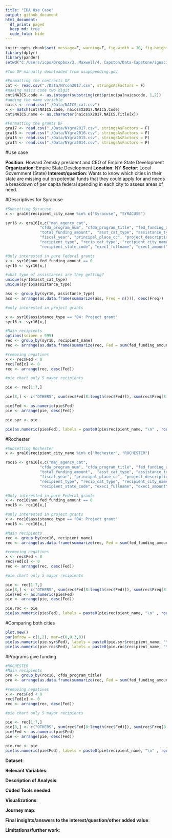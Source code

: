 ```yaml
---
title: "IDA Use Case"
output: github_document
html_document:
  df_print: paged
  keep_md: true
  code_fold: hide
---
```


```r
knitr::opts_chunk$set( message=F, warning=F, fig.width = 10, fig.height = 10 )
library(dplyr)
library(pander)
setwd("C:/Users/icps/Dropbox/3. Maxwell/4. Capston/Data-Capstone/ignacio")

#Two DF manually downloaded from usapspending.gov

#Formatting the contracts DF
cnt <- read.csv("./Data/NYcon2017.csv", stringsAsFactors = F)
#making naics code two digit
cnt$NAICS.code <- as.integer(substring(cnt$principalnaicscode, 1,2))
#adding the name variable
naics <- read.csv("./Data/NAICS_cat.csv")
x <- match(cnt$NAICS.code, naics$X2017.NAICS.Code)
cnt$NAICS.name <- as.character(naics$X2017.NAICS.Title[x])

#Formatting the grants DF
gra17 <- read.csv("./Data/NYgra2017.csv", stringsAsFactors = F)
gra16 <- read.csv("./Data/NYgra2016.csv", stringsAsFactors = F)
gra15 <- read.csv("./Data/NYgra2015.csv", stringsAsFactors = F)
gra14 <- read.csv("./Data/NYgra2014.csv", stringsAsFactors = F)

```


#Use case

**Position**: Howard Zemsky president and CEO of Empire State Development
**Organization**: Empire State Development
**Location**: NY
**Sector**: Local Government (State)
**Interest/question**: Wants to know which cities in their state are missing out on potential funds that they could apply for and needs a breakdown of per capita federal spending in each city to assess areas of need.
 
 
 
#Descriptives for Syracuse
```r
#Subsetting Syracuse
x <- gra16$recipient_city_name %in% c("Syracuse", "SYRACUSE")

syr16 <- gra16[x,c("maj_agency_cat",
               "cfda_program_num", "cfda_program_title", "fed_funding_amount", "non_fed_funding_amount",
               "total_funding_amount",	"asst_cat_type", "assistance_type", "record_type",
               "fiscal_year", "principal_place_cc", "project_description", "recipient_name", 
               "recipient_type", "recip_cat_type", "recipient_city_name", "recipient_county_name",
               "recipient_state_code", "exec1_fullname", "exec1_amount")]

#Only interested in pure Federal grants
x <- syr16$non_fed_funding_amount == 0
syr16 <- syr16[x,]

#what type of assistances are they getting?
unique(syr16$asst_cat_type)
unique(syr16$assistance_type)

ass <- group_by(syr16, assistance_type)
ass <- arrange(as.data.frame(summarize(ass, Freq = n())), desc(Freq))

#only interested in project grants

x <- syr16$assistance_type == "04: Project grant"
syr16 <- syr16[x,]

#Main recipients
options(scipen = 999)
rec <- group_by(syr16, recipient_name)
rec <- arrange(as.data.frame(summarize(rec, Fed = sum(fed_funding_amount), Freq = n())), desc(Fed))

#removing negatives
x <- rec$Fed < 0 
rec$Fed[x] <- 0
rec <- arrange(rec, desc(Fed))

#pie chart only 5 mayor recipients

pie <- rec[1:7,]

pie[8,] <- c("OTHERS", sum(rec$Fed[8:length(rec$Fed)]), sum(rec$Freq[8:length(rec$Fed)])) 

pie$Fed <- as.numeric(pie$Fed)
pie <- arrange(pie, desc(Fed))

pie.syr <- pie

pie(as.numeric(pie$Fed), labels = paste0(pie$recipient_name, "\n" , round(pie$Fed/sum(pie$Fed), digits=2), "%"), main = "Main Recipients of Fed $ in Syracuse", cex= .7)

```

#Rochester

```r
#Subsetting Rochester
x <- gra16$recipient_city_name %in% c("Rochester", "ROCHESTER")

roc16 <- gra16[x,c("maj_agency_cat",
               "cfda_program_num", "cfda_program_title", "fed_funding_amount", "non_fed_funding_amount",
               "total_funding_amount",	"asst_cat_type", "assistance_type", "record_type",
               "fiscal_year", "principal_place_cc", "project_description", "recipient_name", 
               "recipient_type", "recip_cat_type", "recipient_city_name", "recipient_county_name",
               "recipient_state_code", "exec1_fullname", "exec1_amount")]

#Only interested in pure Federal grants
x <- roc16$non_fed_funding_amount == 0
roc16 <- roc16[x,]

#only interested in project grants
x <- roc16$assistance_type == "04: Project grant"
roc16 <- roc16[x,]

#Main recipients
rec <- group_by(roc16, recipient_name)
rec <- arrange(as.data.frame(summarize(rec, Fed = sum(fed_funding_amount), Freq = n())), desc(Fed))

#removing negatives
x <- rec$Fed < 0 
rec$Fed[x] <- 0
rec <- arrange(rec, desc(Fed))

#pie chart only 5 mayor recipients

pie <- rec[1:7,]
pie[8,] <- c("OTHERS", sum(rec$Fed[8:length(rec$Fed)]), sum(rec$Freq[8:length(rec$Fed)])) 
pie$Fed <- as.numeric(pie$Fed)
pie <- arrange(pie, desc(Fed))

pie.roc <- pie
pie(as.numeric(pie$Fed), labels = paste0(pie$recipient_name, "\n" , round(pie$Fed/sum(pie$Fed), digits=2), "%"), main = "Main Recipients of Fed $ in Rochester", cex= .7)

```

#Comparing both cities

```r
plot.new()
par(mfrow = c(1,2), mar=c(0,0,3,0))
pie(as.numeric(pie.syr$Fed), labels = paste0(pie.syr$recipient_name, "\n" , round(pie.syr$Fed/sum(pie.syr$Fed), digits=2), "%"), main = "Main Recipients of Fed $ in Syracuse", cex= .7)
pie(as.numeric(pie.roc$Fed), labels = paste0(pie.roc$recipient_name, "\n" , round(pie.roc$Fed/sum(pie.roc$Fed), digits=2), "%"), main = "Main Recipients of Fed $ in Rochester", cex= .7)

```

#Programs give funding

```r
#ROCHESTER
#Main recipients
pro <- group_by(roc16, cfda_program_title)
pro <- arrange(as.data.frame(summarize(rec, Fed = sum(fed_funding_amount), Freq = n())), desc(Fed))

#removing negatives
x <- rec$Fed < 0 
rec$Fed[x] <- 0
rec <- arrange(rec, desc(Fed))

#pie chart only 5 mayor recipients

pie <- rec[1:7,]
pie[8,] <- c("OTHERS", sum(rec$Fed[8:length(rec$Fed)]), sum(rec$Freq[8:length(rec$Fed)])) 
pie$Fed <- as.numeric(pie$Fed)
pie <- arrange(pie, desc(Fed))

pie.roc <- pie
pie(as.numeric(pie$Fed), labels = paste0(pie$recipient_name, "\n" , round(pie$Fed/sum(pie$Fed), digits=2), "%"), main = "Main Recipients of Fed $ in Rochester", cex= .7)
```


 
 
 
 
 
 
 
 
**Dataset**:
 
**Relevant Variables**:
 
**Description of Analysis**:
 
**Coded Tools needed**:
 
**Visualizations**:
 
**Journey map**:
 
**Final insights/answers to the interest/question/other added value**:
 
**Limitations/further work**:



